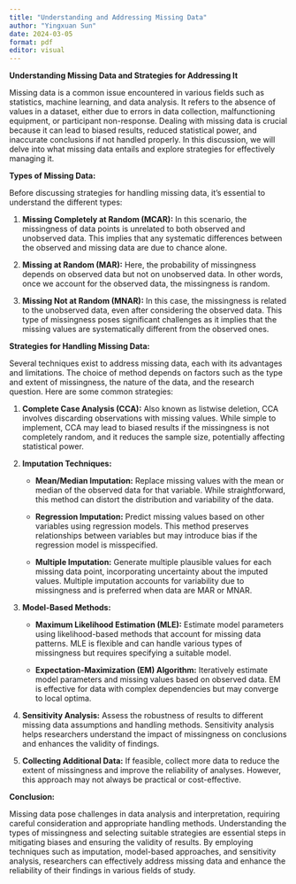 ```yaml
---
title: "Understanding and Addressing Missing Data"
author: "Yingxuan Sun"
date: 2024-03-05
format: pdf
editor: visual
---
```


**Understanding Missing Data and Strategies for Addressing It**

Missing data is a common issue encountered in various fields such as statistics, machine learning, and data analysis. It refers to the absence of values in a dataset, either due to errors in data collection, malfunctioning equipment, or participant non-response. Dealing with missing data is crucial because it can lead to biased results, reduced statistical power, and inaccurate conclusions if not handled properly. In this discussion, we will delve into what missing data entails and explore strategies for effectively managing it.

**Types of Missing Data:**

Before discussing strategies for handling missing data, it's essential to understand the different types:

1.  **Missing Completely at Random (MCAR):** In this scenario, the missingness of data points is unrelated to both observed and unobserved data. This implies that any systematic differences between the observed and missing data are due to chance alone.

2.  **Missing at Random (MAR):** Here, the probability of missingness depends on observed data but not on unobserved data. In other words, once we account for the observed data, the missingness is random.

3.  **Missing Not at Random (MNAR):** In this case, the missingness is related to the unobserved data, even after considering the observed data. This type of missingness poses significant challenges as it implies that the missing values are systematically different from the observed ones.

**Strategies for Handling Missing Data:**

Several techniques exist to address missing data, each with its advantages and limitations. The choice of method depends on factors such as the type and extent of missingness, the nature of the data, and the research question. Here are some common strategies:

1.  **Complete Case Analysis (CCA):** Also known as listwise deletion, CCA involves discarding observations with missing values. While simple to implement, CCA may lead to biased results if the missingness is not completely random, and it reduces the sample size, potentially affecting statistical power.

2.  **Imputation Techniques:**

    -   **Mean/Median Imputation:** Replace missing values with the mean or median of the observed data for that variable. While straightforward, this method can distort the distribution and variability of the data.

    -   **Regression Imputation:** Predict missing values based on other variables using regression models. This method preserves relationships between variables but may introduce bias if the regression model is misspecified.

    -   **Multiple Imputation:** Generate multiple plausible values for each missing data point, incorporating uncertainty about the imputed values. Multiple imputation accounts for variability due to missingness and is preferred when data are MAR or MNAR.

3.  **Model-Based Methods:**

    -   **Maximum Likelihood Estimation (MLE):** Estimate model parameters using likelihood-based methods that account for missing data patterns. MLE is flexible and can handle various types of missingness but requires specifying a suitable model.

    -   **Expectation-Maximization (EM) Algorithm:** Iteratively estimate model parameters and missing values based on observed data. EM is effective for data with complex dependencies but may converge to local optima.

4.  **Sensitivity Analysis:** Assess the robustness of results to different missing data assumptions and handling methods. Sensitivity analysis helps researchers understand the impact of missingness on conclusions and enhances the validity of findings.

5.  **Collecting Additional Data:** If feasible, collect more data to reduce the extent of missingness and improve the reliability of analyses. However, this approach may not always be practical or cost-effective.

**Conclusion:**

Missing data pose challenges in data analysis and interpretation, requiring careful consideration and appropriate handling methods. Understanding the types of missingness and selecting suitable strategies are essential steps in mitigating biases and ensuring the validity of results. By employing techniques such as imputation, model-based approaches, and sensitivity analysis, researchers can effectively address missing data and enhance the reliability of their findings in various fields of study.
